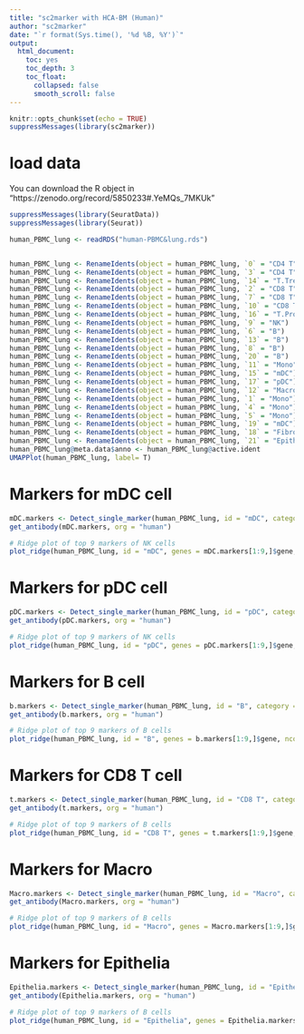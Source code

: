 ```yaml
---
title: "sc2marker with HCA-BM (Human)"
author: "sc2marker"
date: "`r format(Sys.time(), '%d %B, %Y')`"
output:
  html_document:
    toc: yes
    toc_depth: 3
    toc_float:
      collapsed: false
      smooth_scroll: false
---
```


```r
knitr::opts_chunk$set(echo = TRUE)
suppressMessages(library(sc2marker))
```

# load data

You can download the R object in "https://zenodo.org/record/5850233#.YeMQs_7MKUk"

```r
suppressMessages(library(SeuratData))
suppressMessages(library(Seurat))

human_PBMC_lung <- readRDS("human-PBMC&lung.rds")


human_PBMC_lung <- RenameIdents(object = human_PBMC_lung, `0` = "CD4 T")
human_PBMC_lung <- RenameIdents(object = human_PBMC_lung, `3` = "CD4 T")
human_PBMC_lung <- RenameIdents(object = human_PBMC_lung, `14` = "T.Treg")
human_PBMC_lung <- RenameIdents(object = human_PBMC_lung, `2` = "CD8 T")
human_PBMC_lung <- RenameIdents(object = human_PBMC_lung, `7` = "CD8 T")
human_PBMC_lung <- RenameIdents(object = human_PBMC_lung, `10` = "CD8 T")
human_PBMC_lung <- RenameIdents(object = human_PBMC_lung, `16` = "T.Prolif")
human_PBMC_lung <- RenameIdents(object = human_PBMC_lung, `9` = "NK")
human_PBMC_lung <- RenameIdents(object = human_PBMC_lung, `6` = "B")
human_PBMC_lung <- RenameIdents(object = human_PBMC_lung, `13` = "B")
human_PBMC_lung <- RenameIdents(object = human_PBMC_lung, `8` = "B")
human_PBMC_lung <- RenameIdents(object = human_PBMC_lung, `20` = "B")
human_PBMC_lung <- RenameIdents(object = human_PBMC_lung, `11` = "Mono")
human_PBMC_lung <- RenameIdents(object = human_PBMC_lung, `15` = "mDC")
human_PBMC_lung <- RenameIdents(object = human_PBMC_lung, `17` = "pDC")
human_PBMC_lung <- RenameIdents(object = human_PBMC_lung, `12` = "Macro")
human_PBMC_lung <- RenameIdents(object = human_PBMC_lung, `1` = "Mono")
human_PBMC_lung <- RenameIdents(object = human_PBMC_lung, `4` = "Mono")
human_PBMC_lung <- RenameIdents(object = human_PBMC_lung, `5` = "Mono")
human_PBMC_lung <- RenameIdents(object = human_PBMC_lung, `19` = "mDC")
human_PBMC_lung <- RenameIdents(object = human_PBMC_lung, `18` = "Fibro")
human_PBMC_lung <- RenameIdents(object = human_PBMC_lung, `21` = "Epithelia")
human_PBMC_lung@meta.data$anno <- human_PBMC_lung@active.ident
UMAPPlot(human_PBMC_lung, label= T)

```

# Markers for mDC cell

```r
mDC.markers <- Detect_single_marker(human_PBMC_lung, id = "mDC", category = "Flow", org = "human", assay = "RNA.kallisto")
get_antibody(mDC.markers, org = "human")
```

```r
# Ridge plot of top 9 markers of NK cells
plot_ridge(human_PBMC_lung, id = "mDC", genes = mDC.markers[1:9,]$gene, ncol = 3, assay = "RNA.kallisto", aggr.other = F)
```

# Markers for pDC cell

```r
pDC.markers <- Detect_single_marker(human_PBMC_lung, id = "pDC", category = "Flow", org = "human", assay = "RNA.kallisto")
get_antibody(pDC.markers, org = "human")
```


```r
# Ridge plot of top 9 markers of NK cells
plot_ridge(human_PBMC_lung, id = "pDC", genes = pDC.markers[1:9,]$gene, ncol = 3, assay = "RNA.kallisto", aggr.other = F)
```


# Markers for B cell

```r
b.markers <- Detect_single_marker(human_PBMC_lung, id = "B", category = "Flow", org = "human", assay = "RNA.kallisto")
get_antibody(b.markers, org = "human")
```

```r
# Ridge plot of top 9 markers of B cells
plot_ridge(human_PBMC_lung, id = "B", genes = b.markers[1:9,]$gene, ncol = 3, assay = "RNA.kallisto", aggr.other = F)
```


# Markers for CD8 T cell

```r
t.markers <- Detect_single_marker(human_PBMC_lung, id = "CD8 T", category = "Flow", org = "human", assay = "RNA.kallisto")
get_antibody(t.markers, org = "human")
```

```r
# Ridge plot of top 9 markers of B cells
plot_ridge(human_PBMC_lung, id = "CD8 T", genes = t.markers[1:9,]$gene, ncol = 3, assay = "RNA.kallisto", aggr.other = F)
```


# Markers for Macro

```r
Macro.markers <- Detect_single_marker(human_PBMC_lung, id = "Macro", category = "Flow", org = "human", assay = "RNA.kallisto")
get_antibody(Macro.markers, org = "human")
```

```r
# Ridge plot of top 9 markers of B cells
plot_ridge(human_PBMC_lung, id = "Macro", genes = Macro.markers[1:9,]$gene, ncol = 3, assay = "RNA.kallisto", aggr.other = F)
```

# Markers for Epithelia

```r
Epithelia.markers <- Detect_single_marker(human_PBMC_lung, id = "Epithelia", category = "Flow", org = "human", assay = "RNA.kallisto")
get_antibody(Epithelia.markers, org = "human")
```

```r
# Ridge plot of top 9 markers of B cells
plot_ridge(human_PBMC_lung, id = "Epithelia", genes = Epithelia.markers[1:9,]$gene, ncol = 3, assay = "RNA.kallisto", aggr.other = F)
```





